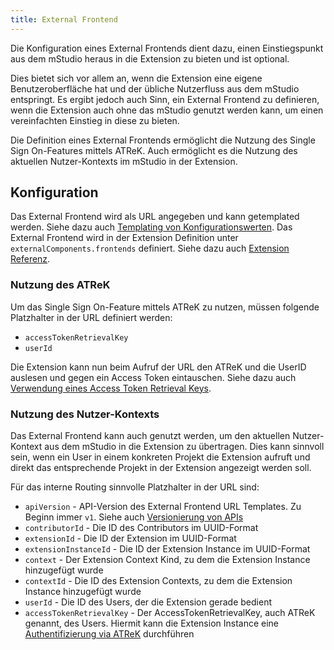 ```yaml
---
title: External Frontend
---
```


Die Konfiguration eines External Frontends dient dazu,
einen Einstiegspunkt aus dem mStudio heraus in die Extension zu bieten und ist optional.

Dies bietet sich vor allem an, wenn die Extension eine eigene Benutzeroberfläche hat
und der übliche Nutzerfluss aus dem mStudio entspringt.
Es ergibt jedoch auch Sinn, ein External Frontend zu definieren,
wenn die Extension auch ohne das mStudio genutzt werden kann, um einen vereinfachten Einstieg in diese zu bieten.

Die Definition eines External Frontends ermöglicht die Nutzung des Single Sign On-Features mittels ATReK.
Auch ermöglicht es die Nutzung des aktuellen Nutzer-Kontexts im mStudio in der Extension.

## Konfiguration

Das External Frontend wird als URL angegeben und kann getemplated werden.
Siehe dazu auch [Templating von Konfigurationswerten](../templating).
Das External Frontend wird in der Extension Definition unter `externalComponents.frontends` definiert.
Siehe dazu auch [Extension Referenz](../../../reference/extensions).

### Nutzung des ATReK

Um das Single Sign On-Feature mittels ATReK zu nutzen, müssen folgende Platzhalter in der URL definiert werden:

- `accessTokenRetrievalKey`
- `userId`

Die Extension kann nun beim Aufruf der URL den ATReK und die UserID auslesen und gegen ein Access Token eintauschen.
Siehe dazu auch [Verwendung eines Access Token Retrieval Keys](../../../reference/api#verwendung-eines-access-token-retrieval-keys).

### Nutzung des Nutzer-Kontexts

Das External Frontend kann auch genutzt werden,
um den aktuellen Nutzer-Kontext aus dem mStudio in die Extension zu übertragen.
Dies kann sinnvoll sein, wenn ein User in einem konkreten Projekt die Extension aufruft
und direkt das entsprechende Projekt in der Extension angezeigt werden soll.

Für das interne Routing sinnvolle Platzhalter in der URL sind:

- `apiVersion` - API-Version des External Frontend URL Templates. Zu Beginn immer `v1`. Siehe auch [Versionierung von APIs](../api-versioning)
- `contributorId` - Die ID des Contributors im UUID-Format
- `extensionId` - Die ID der Extension im UUID-Format
- `extensionInstanceId` - Die ID der Extension Instance im UUID-Format
- `context` - Der Extension Context Kind, zu dem die Extension Instance hinzugefügt wurde
- `contextId` - Die ID des Extension Contexts, zu dem die Extension Instance hinzugefügt wurde
- `userId` - Die ID des Users, der die Extension gerade bedient
- `accessTokenRetrievalKey` - Der AccessTokenRetrievalKey, auch ATReK genannt, des Users. Hiermit kann die Extension Instance eine [Authentifizierung via ATReK](../authentication#access-token-retrieval-key) durchführen
